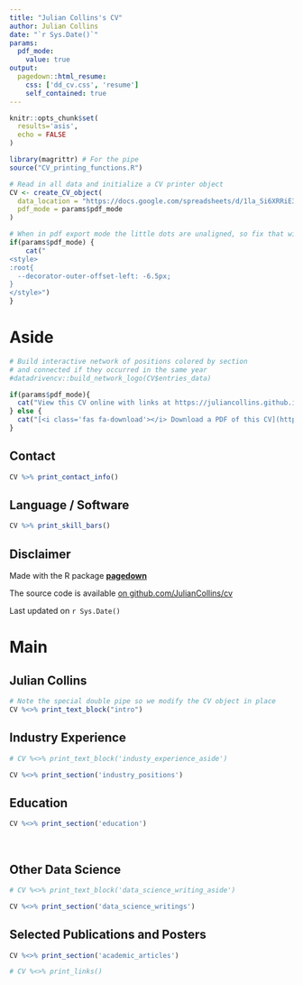 ```yaml
---
title: "Julian Collins's CV"
author: Julian Collins
date: "`r Sys.Date()`"
params:
  pdf_mode:
    value: true
output:
  pagedown::html_resume:
    css: ['dd_cv.css', 'resume']
    self_contained: true
---
```


```r
knitr::opts_chunk$set(
  results='asis', 
  echo = FALSE
)

library(magrittr) # For the pipe
source("CV_printing_functions.R")

# Read in all data and initialize a CV printer object
CV <- create_CV_object(
  data_location = "https://docs.google.com/spreadsheets/d/1la_Si6XRRiE3li2VXghGuZp0HCsKIm8ZPiz9XW1fGiU/edit#gid=917338460",  
  pdf_mode = params$pdf_mode
)

```


```r
# When in pdf export mode the little dots are unaligned, so fix that with some conditional CSS.
if(params$pdf_mode) {
    cat("
<style>
:root{
  --decorator-outer-offset-left: -6.5px;
}
</style>")
}
```


Aside
================================================================================

```r
# Build interactive network of positions colored by section
# and connected if they occurred in the same year
#datadrivencv::build_network_logo(CV$entries_data)
```


```r
if(params$pdf_mode){
  cat("View this CV online with links at https://juliancollins.github.io/")
} else {
  cat("[<i class='fas fa-download'></i> Download a PDF of this CV](https://github.com/JulianCollins/CV/blob/master/juliancollins_cv.pdf)")
}
```

Contact {#contact}
--------------------------------------------------------------------------------

```r
CV %>% print_contact_info()
```



Language / Software {#skills}
--------------------------------------------------------------------------------

```r
CV %>% print_skill_bars()
```



Disclaimer {#disclaimer}
--------------------------------------------------------------------------------

Made with the R package [**pagedown**](https://github.com/rstudio/pagedown)

The source code is available [on github.com/JulianCollins/cv](https://github.com/JulianCollins/cv)

Last updated on `r Sys.Date()`



Main
================================================================================

Julian Collins {#title}
--------------------------------------------------------------------------------

```r
# Note the special double pipe so we modify the CV object in place
CV %<>% print_text_block("intro") 
```


Industry Experience {data-icon=laptop}
--------------------------------------------------------------------------------

::: aside
```r
# CV %<>% print_text_block('industy_experience_aside')
```
:::

```r
CV %<>% print_section('industry_positions')
```


Education {data-icon=graduation-cap data-concise=true}
--------------------------------------------------------------------------------

```r
CV %<>% print_section('education')
```



<!-- Research Experience {data-icon=laptop} -->
<!-- -------------------------------------------------------------------------------- -->

<!-- ```{r} -->
<!-- CV %<>% print_section('research_positions') -->
<!-- ``` -->



<!-- These breaks just force a new page so section doesnt get cut off -->

<!-- Teaching Experience {data-icon=chalkboard-teacher} -->
<!-- -------------------------------------------------------------------------------- -->

<!-- ::: aside -->
<!-- ```{r} -->
<!-- CV %<>% print_text_block('teaching_experience_aside') -->
<!-- ``` -->
<!-- ::: -->

<!-- ```{r} -->
<!-- CV %<>% print_section('teaching_positions') -->
<!-- ``` -->

<br>

Other Data Science {data-icon=chart-line}
--------------------------------------------------------------------------------

::: aside
```r
# CV %<>% print_text_block('data_science_writing_aside')
```
:::

```r
CV %<>% print_section('data_science_writings')
```



<!-- Selected Press (About)  {data-icon=newspaper} -->
<!-- -------------------------------------------------------------------------------- -->

<!-- ```{r} -->
<!-- CV %<>% print_section('about_me_press') -->
<!-- ``` -->


<!-- <br> -->
<!-- <br> -->


<!-- Selected Press (By)  {data-icon=newspaper} -->
<!-- -------------------------------------------------------------------------------- -->

<!-- ```{r} -->
<!-- CV %<>% print_section('by_me_press') -->
<!-- ``` -->



Selected Publications and Posters {data-icon=book}
--------------------------------------------------------------------------------

```r
CV %<>% print_section('academic_articles')
```



```r
# CV %<>% print_links()
```
